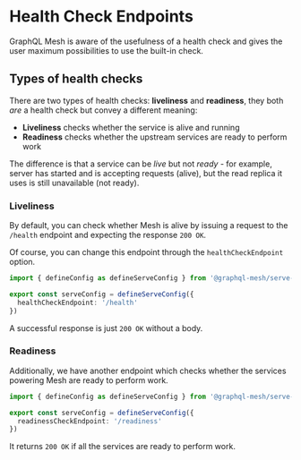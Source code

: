 # Health Check Endpoints

GraphQL Mesh is aware of the usefulness of a health check and gives the user maximum possibilities
to use the built-in check.

## Types of health checks

There are two types of health checks: **liveliness** and **readiness**, they both _are_ a health
check but convey a different meaning:

- **Liveliness** checks whether the service is alive and running
- **Readiness** checks whether the upstream services are ready to perform work

The difference is that a service can be _live_ but not _ready_ - for example, server has started and
is accepting requests (alive), but the read replica it uses is still unavailable (not ready).

### Liveliness

By default, you can check whether Mesh is alive by issuing a request to the `/health` endpoint and
expecting the response `200 OK`.

Of course, you can change this endpoint through the `healthCheckEndpoint` option.

```ts filename="mesh.config.ts"
import { defineConfig as defineServeConfig } from '@graphql-mesh/serve-cli'

export const serveConfig = defineServeConfig({
  healthCheckEndpoint: '/health'
})
```

A successful response is just `200 OK` without a body.

### Readiness

Additionally, we have another endpoint which checks whether the services powering Mesh are ready to
perform work.

```ts filename="mesh.config.ts"
import { defineConfig as defineServeConfig } from '@graphql-mesh/serve-cli'

export const serveConfig = defineServeConfig({
  readinessCheckEndpoint: '/readiness'
})
```

It returns `200 OK` if all the services are ready to perform work.
